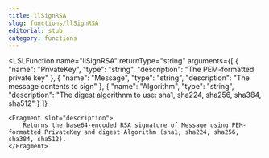 ```yaml
---
title: llSignRSA
slug: functions/llSignRSA
editorial: stub
category: functions
---
```


<LSLFunction
	name="llSignRSA"
	returnType="string"
	arguments={[
	{
		"name": "PrivateKey",
		"type": "string",
		"description": "The PEM-formatted private key"
	},
	{
		"name": "Message",
		"type": "string",
		"description": "The message contents to sign"
	},
	{
		"name": "Algorithm",
		"type": "string",
		"description": "The digest algorithnm to use: sha1, sha224, sha256, sha384, sha512"
	}
]}
>
	<Fragment slot="description">
		Returns the base64-encoded RSA signature of Message using PEM-formatted PrivateKey and digest Algorithm (sha1, sha224, sha256, sha384, sha512).
	</Fragment>
</LSLFunction>
